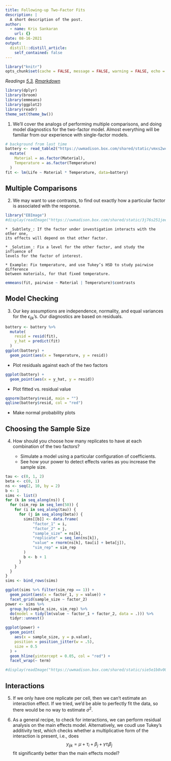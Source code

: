 ```yaml
---
title: Following-up Two-Factor Fits
description: |
  A short description of the post.
author:
  - name: Kris Sankaran
    url: {}
date: 08-16-2021
output:
  distill::distill_article:
    self_contained: false
---
```


```r
library("knitr")
opts_chunk$set(cache = FALSE, message = FALSE, warning = FALSE, echo = TRUE)
```

_Readings [5.3](), [Rmarkdown]()_

```r
library(dplyr)
library(broom)
library(emmeans)
library(ggplot2)
library(readr)
theme_set(theme_bw())
```

1. We’ll cover the analogs of performing multiple comparisons, and doing model
diagnostics for the two-factor model. Almost everything will be familiar from
our experience with single-factor models.

```r
# background from last time
battery <- read_table2("https://uwmadison.box.com/shared/static/vmxs2wcsdxkdjujp85nw5kvk83xz4gl9.txt") %>%
  mutate(
    Material = as.factor(Material),
    Temperature = as.factor(Temperature)
  )
fit <- lm(Life ~ Material * Temperature, data=battery)
```

## Multiple Comparisons

2. We may want to use contrasts, to find out exactly how a particular factor is
associated with the response.

```r
library("EBImage")
#display(readImage("https://uwmadison.box.com/shared/static/3j76s251jeervxrqheo8dqrm5vvq7e63.png"), method = "raster")
```

    * _Subtlety_: If the factor under investigation interacts with the other one,
    its effects will depend on that other factor.
    
    * _Solution_: Fix a level for the other factor, and study the influence of
    levels for the factor of interest.
    
    * Example: Fix temperature, and use Tukey’s HSD to study pairwise difference
    between materials, for that fixed temperature.

```r
emmeans(fit, pairwise ~ Material | Temperature)$contrasts
```

## Model Checking

3. Our key assumptions are independence, normality, and equal variances for the
$\epsilon_{ijk}$’s. Our diagnostics are based on residuals.

```r
battery <- battery %>%
  mutate(
    resid = resid(fit),
    y_hat = predict(fit)
  )
ggplot(battery) +
  geom_point(aes(x = Temperature, y = resid))
```

  * Plot residuals against each of the two factors

```r
ggplot(battery) +
  geom_point(aes(x = y_hat, y = resid))
```

  * Plot fitted vs. residual value

```r
qqnorm(battery$resid, main = "")
qqline(battery$resid, col = "red")
```

  * Make normal probability plots
 
## Choosing the Sample Size

4. How should you choose how many replicates to have at each combination of the
two factors?

    * Simulate a model using a particular configuration of coefficients.
    * See how your power to detect effects varies as you increase the sample
    size.

```r
tau <- c(0, 1, 2)
beta <- c(0, 1)
ns <- seq(2, 10, by = 2)
b <- 1
sims <- list()
for (k in seq_along(ns)) {
  for (sim_rep in seq_len(50)) {
    for (i in seq_along(tau)) {
      for (j in seq_along(beta)) {
        sims[[b]] <- data.frame(
            "factor_1" = i,
            "factor_2" = j,
            "sample_size" = ns[k],
            "replicate" = seq_len(ns[k]),
            "value" = rnorm(ns[k], tau[i] + beta[j]),
            "sim_rep" = sim_rep
        )
        b <- b + 1
      }
    }
  }
}
sims <- bind_rows(sims)
```


```r
ggplot(sims %>% filter(sim_rep == 1)) +
  geom_point(aes(x = factor_1, y = value)) +
  facet_grid(sample_size ~ factor_2)
power <- sims %>%
  group_by(sample_size, sim_rep) %>%
  do(model = tidy(lm(value ~ factor_1 + factor_2, data = .))) %>%
  tidyr::unnest()
```


```r
ggplot(power) +
  geom_point(
    aes(x = sample_size, y = p.value),
    position = position_jitter(w = .5),
    size = 0.5
  ) +
  geom_hline(yintercept = 0.05, col = "red") +
  facet_wrap(~ term)
```

```r
#display(readImage("https://uwmadison.box.com/shared/static/sie5e1b8v005l5ow8wzbtpehfdpn7wnf.png"), method = "raster")
```


## Interactions

5. If we only have one replicate per cell, then we can’t estimate an interaction
effect. If we tried, we’d be able to perfectly fit the data, so there would be
no way to estimate $\sigma^2$.

6. As a general recipe, to check for interactions, we can perform residual
analysis on the main effects model. Alternatively, we coudl use Tukey's
additivity test, which checks whether a multiplicative form of the interaction
is present, i.e., does 
$$y_{ijk} = \mu + \tau_i + \beta_j + \gamma \tau_i \beta_j$$ 
fit significantly better than the main effects model?
